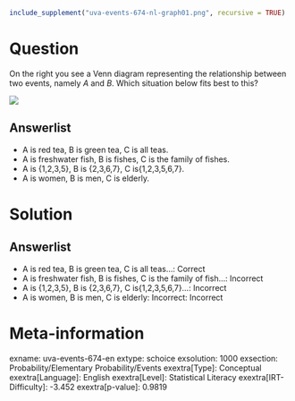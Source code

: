 ```r
include_supplement("uva-events-674-nl-graph01.png", recursive = TRUE)
```

Question
========

On the right you see a Venn diagram representing the relationship between two events, namely *A* and *B*. Which situation below fits best to this?

![](uva-events-674-nl-graph01.png)

Answerlist
----------

* A is red tea, B is green tea, C is all teas.
* A is freshwater fish, B is fishes, C is the family of fishes.
* A is {1,2,3,5}, B is {2,3,6,7}, C is{1,2,3,5,6,7}.
* A is women, B is men, C is elderly.

Solution
========

Answerlist
----------

* A is red tea, B is green tea, C is all teas...: Correct
* A is freshwater fish, B is fishes, C is the family of fish...: Incorrect
* A is {1,2,3,5}, B is {2,3,6,7}, C is{1,2,3,5,6,7}...: Incorrect
* A is women, B is men, C is elderly: Incorrect: Incorrect

Meta-information
================
exname: uva-events-674-en
extype: schoice
exsolution: 1000
exsection: Probability/Elementary Probability/Events
exextra[Type]: Conceptual
exextra[Language]: English
exextra[Level]: Statistical Literacy
exextra[IRT-Difficulty]: -3.452
exextra[p-value]: 0.9819
